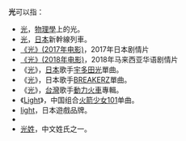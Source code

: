 '''光'''可以指：
*[[光|光]]，[[物理學|物理學]]上的光。
*[[光_(列車)|光]]，[[日本|日本]]新幹線列車。
*[[光_(2017年电影)|《光》(2017年电影)]]，2017年日本剧情片
*[[光_(2018年电影)|《光》(2018年电影)]]，2018年马来西亚华语剧情片
*《[[光_(宇多田光單曲)|光]]》，[[日本|日本]]歌手[[宇多田光|宇多田光]]單曲。
*《[[光_(BREAKERZ单曲)|光]]》，日本歌手[[BREAKERZ|BREAKERZ]]單曲。
*《[[光_(動力火車專輯)|光]]》，[[台灣|台灣]]歌手[[動力火車|動力火車]]專輯。
*《[[Light_(歌曲)|Light]]》，中国组合[[火箭少女101|火箭少女101]]单曲。
*[[light_(遊戲品牌)|light]]，日本遊戲品牌。
*{{lookfrom|光}}
*[[光姓|光姓]]，中文姓氏之一。

{{disambig|Cat=一字消歧義}}